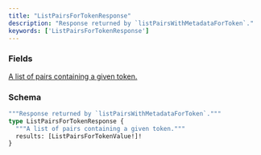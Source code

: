 ```yaml
---
title: "ListPairsForTokenResponse"
description: "Response returned by `listPairsWithMetadataForToken`."
keywords: ['ListPairsForTokenResponse']
---
```


### Fields

<a href="/api-reference/types/listpairsfortokenvalue">
  <ResponseField name="results" type="[ListPairsForTokenValue!]!" required>
    A list of pairs containing a given token.
  </ResponseField>
</a>

### Schema


```graphql 
"""Response returned by `listPairsWithMetadataForToken`."""
type ListPairsForTokenResponse {
  """A list of pairs containing a given token."""
  results: [ListPairsForTokenValue!]!
}
```
